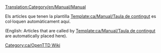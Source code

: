 [[Translation:Category/en/Manual/Manual]]

Els articles que tenen la plantilla [[Template:ca/Manual/Taula de contingut]] es col·loquen automàticament aquí.

(English: Articles that are called by [[Template:ca/Manual/Taula de contingut]] are automatically placed here).

[[Category:ca/OpenTTD Wiki]]